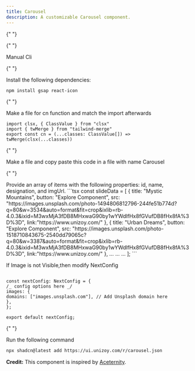 ```yaml
---
title: Carousel
description: A customizable Carousel component.
---
```


{" "}

<ComponentPreview
  name="carousel-demo"
  className="[&_.preview>[data-orientation=vertical]]:sm:max-w-[70%]"
/>

  <Tabs defaultValue="manual">

{" "}

<TabsList>
  <TabsTrigger value="manual">Manual</TabsTrigger>
  <TabsTrigger value="cli">Cli</TabsTrigger>
</TabsList>

  <TabsContent value="manual">

  <Steps>

{" "}

<Step>Install the following dependencies:</Step>

```bash
npm install gsap react-icon
```

{" "}

<Step>Make a file for cn function and match the import afterwards</Step>

```tsx
import clsx, { ClassValue } from "clsx"
import { twMerge } from "tailwind-merge"
export const cn = (...classes: ClassValue[]) => twMerge(clsx(...classes))
```

{" "}

<Step>Make a file and copy paste this code in a file with name Carousel</Step>

{" "}

<ComponentSource name="carousel" />
<Step>
  Provide an array of items with the following properties: id, name, designation, and imgUrl.
</Step>
```tsx
    const  slideData = [
        {
          title: "Mystic Mountains",
          button: "Explore Component",
          src: "https://images.unsplash.com/photo-1494806812796-244fe51b774d?q=80&w=3534&auto=format&fit=crop&ixlib=rb-4.0.3&ixid=M3wxMjA3fDB8MHxwaG90by1wYWdlfHx8fGVufDB8fHx8fA%3D%3D",
          link:"https://www.unizoy.com/"
        },
        {
          title: "Urban Dreams",
          button: "Explore Component",
          src: "https://images.unsplash.com/photo-1518710843675-2540dd79065c?q=80&w=3387&auto=format&fit=crop&ixlib=rb-4.0.3&ixid=M3wxMjA3fDB8MHxwaG90by1wYWdlfHx8fGVufDB8fHx8fA%3D%3D",
           link:"https://www.unizoy.com/"
        },
        ...
        ...
        ...
      ];
```

<Step>If Image is not Visible,then modify NextConfig</Step>
```tsx import type {NextConfig} from "next";

const nextConfig: NextConfig = {
/_ config options here _/
images: {
domains: ["images.unsplash.com"], // Add Unsplash domain here
},
};

export default nextConfig;
```
  </Steps>

  </TabsContent>

  <TabsContent value="cli">

  <Steps>

{" "}

<Step>Run the following command </Step>

```bash
npx shadcn@latest add https://ui.unizoy.com/r/carousel.json
```

  </Steps>

  </TabsContent>

  </Tabs>

<Callout className="mb-6">

**Credit:** This component is inspired by [Aceternity](https://ui.aceternity.com/components/carousel).

</Callout>